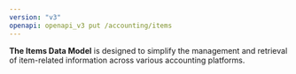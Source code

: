 ```yaml
---
version: "v3"
openapi: openapi_v3 put /accounting/items
---
```


**The Items Data Model** is designed to simplify the management and retrieval of item-related information across various accounting platforms.
